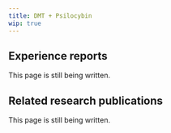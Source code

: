 ---
title: DMT + Psilocybin
wip: true
---

## Experience reports

This page is still being written.

## Related research publications

This page is still being written.

